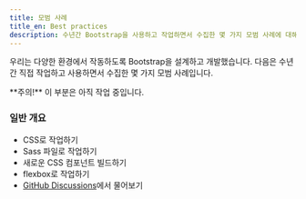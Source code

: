 ```yaml
---
title: 모범 사례
title_en: Best practices
description: 수년간 Bootstrap을 사용하고 작업하면서 수집한 몇 가지 모범 사례에 대해 알아보세요.
---
```


우리는 다양한 환경에서 작동하도록 Bootstrap을 설계하고 개발했습니다. 다음은 수년간 직접 작업하고 사용하면서 수집한 몇 가지 모범 사례입니다.

<Callout type="info">
**주의!** 이 부분은 아직 작업 중입니다.
</Callout>

### 일반 개요

- CSS로 작업하기
- Sass 파일로 작업하기
- 새로운 CSS 컴포넌트 빌드하기
- flexbox로 작업하기
- [GitHub Discussions](https://github.com/twbs/bootstrap/discussions)에서 물어보기
